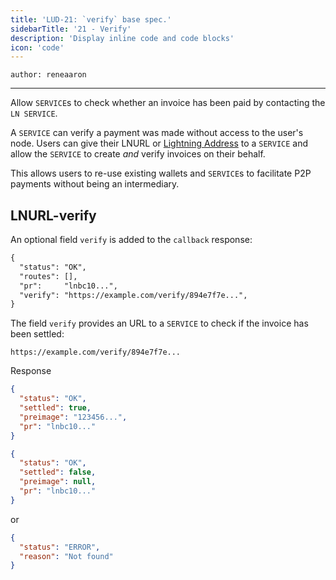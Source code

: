 ```yaml
---
title: 'LUD-21: `verify` base spec.'
sidebarTitle: '21 - Verify'
description: 'Display inline code and code blocks'
icon: 'code'
---
```


`author: reneaaron`

---

Allow `SERVICE`s to check whether an invoice has been paid by contacting the `LN SERVICE`.

A `SERVICE` can verify a payment was made without access to the user's node. Users can give their LNURL or [Lightning Address](https://lightningaddress.com) to a `SERVICE` and allow the `SERVICE` to create *and* verify invoices on their behalf. 

This allows users to re-use existing wallets and `SERVICE`s to facilitate P2P payments without being an intermediary.

## LNURL-verify

An optional field `verify` is added to the `callback` response:

```diff
{
  "status": "OK",
  "routes": [],
  "pr":     "lnbc10...",
  "verify": "https://example.com/verify/894e7f7e...",
}
```

The field `verify` provides an URL to a `SERVICE` to check if the invoice has been settled:

`https://example.com/verify/894e7f7e...`

Response
```json
{
  "status": "OK",
  "settled": true,
  "preimage": "123456...",
  "pr": "lnbc10..."
}
```

```json
{
  "status": "OK",
  "settled": false,
  "preimage": null,
  "pr": "lnbc10..."
}
```
or
```json
{
  "status": "ERROR",
  "reason": "Not found"
}
```